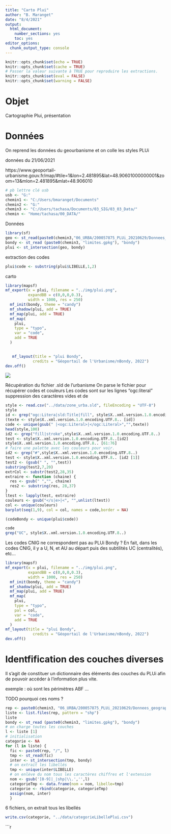 ```yaml
---
title: "Carto Plui"
author: "B. Maranget"
date: "8/4/2021"
output: 
  html_document: 
    number_sections: yes
    toc: yes
editor_options: 
  chunk_output_type: console
---
```



```r
knitr::opts_chunk$set(echo = TRUE)
knitr::opts_chunk$set(cache = TRUE)
# Passer la valeur suivante à TRUE pour reproduire les extractions.
knitr::opts_chunk$set(eval = FALSE)
knitr::opts_chunk$set(warning = FALSE)
```


# Objet

Cartographie Plui, présentation


# Données

On reprend les données du geourbanisme et on colle les styles PLUi

données du 21/06/2021

https://www.geoportail-urbanisme.gouv.fr/map/#tile=1&lon=2.481895&lat=48.90601000000001&zoom=13&mlon=2.481895&mlat=48.906010


```r
# pb lettre clé usb
usb <- "G:"
chemin1 <- "C:/Users/bmaranget/Documents"
chemin2 <- "G:"
chemin3 <- "C:/Users/tachasa/Documents/03_SIG/03_03_Data/"
chemin <- "Home/tachasa/00_DATA/"
```


Données


```r
library(sf)
geo <- st_read(paste0(chemin3,"06_URBA/200057875_PLUi_20210629/Donnees_geographiques/200057875_ZONE_URBA_20210629.shp"))
bondy <- st_read (paste0(chemin3, "limites.gpkg"), "bondy")
plui <- st_intersection(geo, bondy)
```

extraction des codes

```r
plui$code <- substring(plui$LIBELLE,1,2)
```

carto

```r
library(mapsf)
mf_export(x = plui, filename = "../img/plui.png", 
          expandBB = c(0,0,0,0.3),
          width = 1000, res = 250)
  mf_init(bondy, theme = "candy")
  mf_shadow(plui, add = TRUE)
  mf_map(plui, add = TRUE)
  mf_map(
    plui,
    type = "typo",
    var = "code",
    add = TRUE
  )
  

   mf_layout(title = "plui Bondy",
            credits = "Géoportail de l'Urbanisme/nBondy, 2022")
dev.off()
```


![](../img/plui.png)

Récupération du fichier .sld de l'urbanisme
On parse le fichier pour récupérer codes et couleurs
Les codes sont sur les lignes "ogc:literal"
suppression des caractères vides et de 

```r
style <- read.csv("../data/zone_urba.sld", fileEncoding = "UTF-8")
style
id <- grep("ogc:Litera|sld:Title|fill", style$X..xml.version.1.0.encoding.UTF.8..)
(texte <- style$X..xml.version.1.0.encoding.UTF.8.. [id])
code <- unique(gsub(" |<ogc:Literal>|</ogc:Literal>","",texte))
head(style,100)
id2 <- grep("fill|stroke",style$X..xml.version.1.0.encoding.UTF.8..)
test <- style$X..xml.version.1.0.encoding.UTF.8..[id2]
style$X..xml.version.1.0.encoding.UTF.8.. [61:76]
# faire une palette avec les couleurs pour voir.
id2 <- grep("#",style$X..xml.version.1.0.encoding.UTF.8..)
test <- style$X..xml.version.1.0.encoding.UTF.8.. [id2 [1]]
test2 <- (gsub(" ", "",test))
substring(test2,7,20)
extrCol <- substr(test2,28,35)
extraire <- function (chaine) {
  res <- gsub(" ","", chaine)
  res2 <- substring(res, 28,37)
}
ltest <- lapply(test, extraire) 
couleurs <- gsub("</s|e>|<", "",unlist(ltest))
col <- unique(couleurs)
barplot(seq(1,9), col = col, names = code,border = NA)

```


```r
(codeBondy <- unique(plui$code))

code
grep("UC", style$X..xml.version.1.0.encoding.UTF.8..)
```

Les codes CNIG ne correspondent pas au PLUi Bondy ?
En fait, dans les codes CNIG, il y a U, N, et AU au départ puis des subtilités 
UC (centralités), etc...




```r
library(mapsf)
mf_export(x = plui, filename = "../img/plui.png", 
          expandBB = c(0,0,0,0.3),
          width = 1000, res = 250)
  mf_init(bondy, theme = "candy")
  mf_shadow(plui, add = TRUE)
  mf_map(plui, add = TRUE)
  mf_map(
    plui,
    type = "typo",
    pal = col,
    var = "code",
    add = TRUE
  )
mf_layout(title = "plui Bondy",
            credits = "Géoportail de l'Urbanisme/nBondy, 2022")
dev.off()
```

# Identfification des couches diverses

Il s'agit de constituer un dictionnaire des éléments des couches du PLUi afin de 
pouvoir accéder à l'information plus vite.

exemple : où sont les périmètres ABF ...


TODO pourquoi ces noms ?




```r
rep <- paste0(chemin3, "06_URBA/200057875_PLUi_20210629/Donnees_geographiques")
liste <- list.files(rep, pattern = "shp")
liste
bondy <- st_read (paste0(chemin3, "limites.gpkg"), "bondy")
# on charge toutes les couches
l <- liste [1]
# initialisation
categorie <- NA
for (l in liste) { 
  fic <- paste0(rep, "/", l)
  tmp <- st_read(fic)
  inter <- st_intersection(tmp, bondy)
  # on extrait les libellés
  tmp <- unique(inter$LIBELLE)
  # on enlève du nom tous les caractères chiffres et l'extension
  nom <- gsub('[0-9]|_|shp|\\.','',l)
  categorieTmp <- data.frame(nom = nom, libelle=tmp)
  categorie <- rbind(categorie, categorieTmp)
  assign(nom, inter)
  } 
```

6 fichiers, on extrait tous les libellés


```r
write.csv(categorie, "../data/categorieLibellePlui.csv")
```


```r
